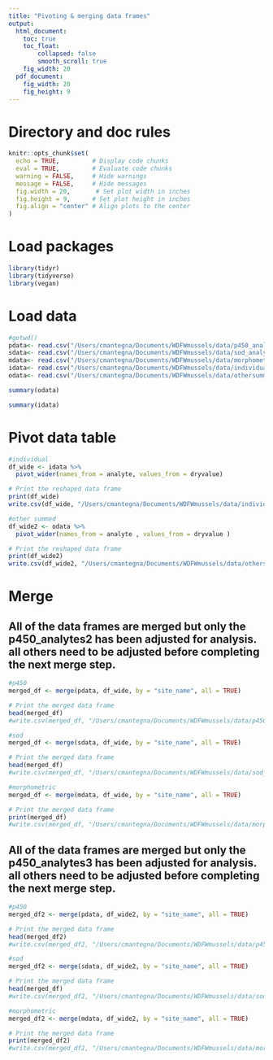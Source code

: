 ```yaml
---
title: "Pivoting & merging data frames"
output:
  html_document: 
    toc: true
    toc_float:
        collapsed: false
        smooth_scroll: true
    fig_width: 20
  pdf_document: 
    fig_width: 20
    fig_height: 9
---
```


# Directory and doc rules

```r

knitr::opts_chunk$set(
  echo = TRUE,         # Display code chunks
  eval = TRUE,         # Evaluate code chunks
  warning = FALSE,     # Hide warnings
  message = FALSE,     # Hide messages
  fig.width = 20,       # Set plot width in inches
  fig.height = 9,      # Set plot height in inches
  fig.align = "center" # Align plots to the center
)

```

# Load packages

```r
library(tidyr)
library(tidyverse)
library(vegan)

```

# Load data

```r

#getwd()
pdata<- read.csv("/Users/cmantegna/Documents/WDFWmussels/data/p450_analytes.csv")
sdata<- read.csv("/Users/cmantegna/Documents/WDFWmussels/data/sod_analytes.csv")
mdata<- read.csv("/Users/cmantegna/Documents/WDFWmussels/data/morphometricdata.csv")
idata<- read.csv("/Users/cmantegna/Documents/WDFWmussels/data/individual.csv")
odata<- read.csv("/Users/cmantegna/Documents/WDFWmussels/data/othersummed.csv")

```

```r
summary(odata)
```

```r
summary(idata)
```

# Pivot data table

```r
#individual
df_wide <- idata %>%
  pivot_wider(names_from = analyte, values_from = dryvalue)

# Print the reshaped data frame
print(df_wide)
write.csv(df_wide, "/Users/cmantegna/Documents/WDFWmussels/data/individual_wide.csv", row.names = FALSE)

#other summed
df_wide2 <- odata %>%
  pivot_wider(names_from = analyte , values_from = dryvalue )

# Print the reshaped data frame
print(df_wide2)
write.csv(df_wide2, "/Users/cmantegna/Documents/WDFWmussels/data/othersummed_wide.csv", row.names = FALSE)
```

# Merge 
## All of the data frames are merged but only the p450_analytes2 has been adjusted for analysis. all others need to be adjusted before completing the next merge step.
```r
#p450
merged_df <- merge(pdata, df_wide, by = "site_name", all = TRUE)

# Print the merged data frame
head(merged_df)
#write.csv(merged_df, "/Users/cmantegna/Documents/WDFWmussels/data/p450_analytes2.csv", row.names = FALSE)

#sod
merged_df <- merge(sdata, df_wide, by = "site_name", all = TRUE)

# Print the merged data frame
head(merged_df)
#write.csv(merged_df, "/Users/cmantegna/Documents/WDFWmussels/data/sod_analytes2.csv", row.names = FALSE)

#morphometric
merged_df <- merge(mdata, df_wide, by = "site_name", all = TRUE)

# Print the merged data frame
print(merged_df)
#write.csv(merged_df, "/Users/cmantegna/Documents/WDFWmussels/data/morphometric_analytes2.csv", row.names = FALSE)

```

## All of the data frames are merged but only the p450_analytes3 has been adjusted for analysis. all others need to be adjusted before completing the next merge step.
```r
#p450
merged_df2 <- merge(pdata, df_wide2, by = "site_name", all = TRUE)

# Print the merged data frame
head(merged_df2)
#write.csv(merged_df2, "/Users/cmantegna/Documents/WDFWmussels/data/p450_analytes3.csv", row.names = FALSE)

#sod
merged_df2 <- merge(sdata, df_wide2, by = "site_name", all = TRUE)

# Print the merged data frame
head(merged_df)
#write.csv(merged_df2, "/Users/cmantegna/Documents/WDFWmussels/data/sod_analytes3.csv", row.names = FALSE)

#morphometric
merged_df2 <- merge(mdata, df_wide2, by = "site_name", all = TRUE)

# Print the merged data frame
print(merged_df2)
#write.csv(merged_df2, "/Users/cmantegna/Documents/WDFWmussels/data/morphometric_analytes2.csv", row.names = FALSE)
```
